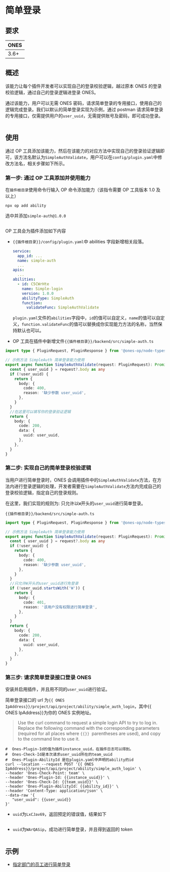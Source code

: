 
# 简单登录

## 要求

| **ONES** |
| :------- |
| 3.6+     |

## 概述

该能力让每个插件开发者可以实现自己的登录校验逻辑，越过原本 ONES 的登录校验逻辑，通过自己的登录逻辑进登录 ONES。

通过该能力，用户可以无需 ONES 密码，请求简单登录的专用接口，使用自己的逻辑完成登录。我们以默认的简单登录实现为示例，通过 postman 请求简单登录的专用接口，仅需提供用户的`user_uuid`，无需提供账号及密码，即可成功登录。

<Image img={simpleAuth1} />

## 使用

通过 OP 工具添加该能力，然后在该能力的对应方法中实现自己的登录验证逻辑即可，该方法名默认为`SimpleAuthValidate`，用户可以在`config/plugin.yaml`中修改方法名，相关步骤如下所示。

### 第一步: 通过 OP 工具添加并使用能力

在`插件根目录`使用命令行输入 OP 命令添加能力（该指令需要 OP 工具版本 1.0 及以上）

```shell
npx op add ability
```

选中并添加`simple-auth@1.0.0`

<Image img={simpleAuth2} />

OP 工具会为插件添加如下内容

- `{{插件根目录}}/config/plugin.yaml`中 abilities 字段新增相关段落。

  ```yaml
  service:
    app_id: ...
    name: simple-auth
    ...
  apis:
    ...
  abilities:
    - id: C5CWrHte
      name: Simple-login
      version: 1.0.0
      abilityType: SimpleAuth
      function:
        validateFunc: SimpleAuthValidate
  ```

  `plugin.yaml`文件的`abilities`字段中，`id`的值可以自定义，`name`的值可以自定义，`function.validateFunc`的值可以替换成你实现能力方法的名称，当然保持默认也可以。

- OP 工具在插件中新增文件`{{插件根目录}}/backend/src/simple-auth.ts`

```typescript
import type { PluginRequest, PluginResponse } from '@ones-op/node-types'

// 示例方法 SimpleAuth 简单登录能力使用
export async function SimpleAuthValidate(request: PluginRequest): Promise<PluginResponse> {
  const { user_uuid } = request?.body as any
  if (!user_uuid) {
    return {
      body: {
        code: 400,
        reason: '缺少参数 user_uuid',
      },
    }
  }
  //在这里可以填写你的登录验证逻辑
  return {
    body: {
      code: 200,
      data: {
        uuid: user_uuid,
      },
    },
  }
}
```

### 第二步: 实现自己的简单登录校验逻辑

当用户进行简单登录时，ONES 会调用插件中的`SimpleAuthValidate`方法，在方法内进行登录逻辑的处理，开发者需要在`SimpleAuthValidate`方法内完成自己的登录校验逻辑，指定自己的登录规则。

在这里，我们实现的规则为: 只允许以`W`开头的`user_uuid`进行简单登录。

`{{插件根目录}}/backend/src/simple-auth.ts`

```typescript
import type { PluginRequest, PluginResponse } from '@ones-op/node-types'

// 示例方法 SimpleAuth 简单登录能力使用
export async function SimpleAuthValidate(request: PluginRequest): Promise<PluginResponse> {
  const { user_uuid } = request?.body as any
  if (!user_uuid) {
    return {
      body: {
        code: 400,
        reason: '缺少参数 user_uuid',
      },
    }
  }
  //只允许W开头的user_uuid进行免登录
  if (!user_uuid.startsWith('W')) {
    return {
      body: {
        code: 401,
        reason: '该用户没有权限进行简单登录',
      },
    }
  }
  return {
    body: {
      code: 200,
      data: {
        uuid: user_uuid,
      },
    },
  }
}
```

### 第三步: 请求简单登录接口登录 ONES

安装并启用插件，并且用不同的`user_uuid`进行验证。

简单登录接口的 url 为`{{ ONES IpAddress}}/project/api/project/ability/simple_auth_login`，其中{{ ONES IpAddress}}为你的 ONES 实例地址。

> Use the curl command to request a simple login API to try to log in. Replace the following command with the corresponding parameters (required for all places where `{{}} `parentheses are used), and copy to the command line to use it.

```
#  Ones-Plugin-Id的值为插件instance_uuid，在插件日志可以得到。
#  Ones-Check-Id是本次请求user_uuid所在的team_uuid
#  Ones-Plugin-AbilityId 是在plugin.yaml中声明的ability的id
curl --location --request POST '{{ ONES IpAddress}}/project/api/project/ability/simple_auth_login' \
--header 'Ones-Check-Point: team' \
--header 'Ones-Plugin-Id: {{instance_uuid}}' \
--header 'Ones-Check-Id: {{team_uuid}}' \
--header 'Ones-Plugin-AbilityId: {{ability_id}}' \
--header 'Content-Type: application/json' \
--data-raw '{
   "user_uuid": {{user_uuid}}
}'
```

- `uuid`为`LxCJav69`，返回预定的错误值，结果如下

<Image img={simpleAuth3} />

- `uuid`为`WArQASip`，成功进行简单登录，并且得到返回的 token

<Image img={simpleAuth1} />

## 示例

- [指定部门的员工进行简单登录](sample-simple-auth1.mdx)
